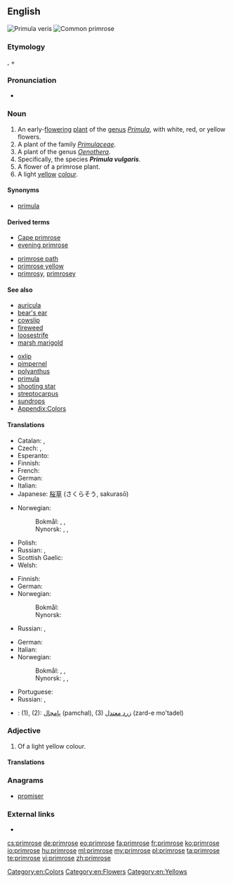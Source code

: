{{wikipedia}}
==English==
[[Image:Primula veris 170405.jpg|thumb|Primula veris]]
[[Image:Primula-vulgaris-flowers.jpg|thumb|Common primrose]]

===Etymology===
{{etyl|la|en}} {{term|primus||first|lang=la}}, + {{term|rose}}

===Pronunciation===
* {{a|US}} {{IPA|/ˈprɪmˌroʊz/}}

===Noun===
{{en-noun}}

# An early-[[flower]]ing [[plant]] of the [[genus]] ''[[Primula]]'', with white, red, or yellow flowers.
# A plant of the family ''[[Primulaceae]]''.
# A plant of the genus ''[[Oenothera]]''.
# Specifically, the species '''''Primula vulgaris'''''.
# A flower of a primrose plant.
# A light [[yellow]] [[colour]].
#: {{color panel|E9C518}}

====Synonyms====
* {{sense|plant}} [[primula]]

====Derived terms====
{{rel-top|terms derived from ''primrose (noun)''}}
* [[Cape primrose]]
* [[evening primrose]]
{{rel-mid}}
* [[primrose path]]
* [[primrose yellow]]
* [[primrosy]], [[primrosey]]
{{rel-bottom}}

====See also====
{{rel-top|other terms of interest}}
* [[auricula]]
* [[bear's ear]]
* [[cowslip]]
* [[fireweed]]
* [[loosestrife]]
* [[marsh marigold]]
{{rel-mid}}
* [[oxlip]]
* [[pimpernel]]
* [[polyanthus]]
* [[primula]]
* [[shooting star]]
* [[streptocarpus]]
* [[sundrops]]
* [[Appendix:Colors]]
{{rel-bottom}}

====Translations====
{{trans-top|plant of the genus Primula}}
* Catalan: {{t|ca|prímula|f}}, {{t|ca|primavera|f}}
* Czech: {{t-|cs|prvosenka|f}}, {{t-|cs|petrklíč}}
* Esperanto: {{t|eo|primolo}}
* Finnish: {{t-|fi|esikko}}
* French: {{t+|fr|primevère|f}}
* German: {{t-|de|Primel|f}}
* Italian: {{t-|it|primula|f}}
* Japanese: [[桜草]] (さくらそう, sakurasō)
{{trans-mid}}
* Norwegian:
*: Bokmål: {{t-|no|nøkleblom|m}}, {{t-|no|nøkleblomst|m}}, {{t-|no|primula|m}}
*: Nynorsk: {{t-|nn|nøkleblom|m|xs=Norwegian Nynorsk}}, {{t-|nn|nøkleblome|m|xs=Norwegian Nynorsk}}, {{t-|nn|primula|m|xs=Norwegian Nynorsk}}
* Polish: {{t+|pl|pierwiosnek|m}}
* Russian: {{t|ru|первоцвет|m|tr=p'ervocv'ét}}, {{t|ru|примула|f|tr=prímula}}
* Scottish Gaelic: {{t-|gd|sòbhrach|f|xs=Scottish Gaelic}}
* Welsh: {{t-|cy|briallen|xs=Welsh}}
{{trans-bottom}}

{{trans-top|Primula vulgaris}}
* Finnish: {{t|fi|kääpiöesikko}}
* German: {{t|de|Primel|f}}
* Norwegian:
*: Bokmål: {{t-|no|kusymre|c}}
*: Nynorsk: {{t-|nn|kusymre|f|xs=Norwegian Nynorsk}}
{{trans-mid}}
* Russian: {{t|ru|первоцвет|m|tr=p'ervocv'ét}}, {{t|ru|примула|f|tr=prímula}}
{{trans-bottom}}

{{trans-top|flower}}
* German: {{t|de|Primel|f}}
* Italian: {{t-|it|primula|f}}
* Norwegian:
*: Bokmål: {{t-|no|nøkleblom|m}}, {{t-|no|nøkleblomst|m}}, {{t-|no|primula|m}}
*: Nynorsk: {{t-|nn|nøkleblom|m|xs=Norwegian Nynorsk}}, {{t-|nn|nøkleblome|m|xs=Norwegian Nynorsk}}, {{t-|nn|primula|m|xs=Norwegian Nynorsk}}
{{trans-mid}}
* Portuguese: {{t|pt|prímula|f}}
* Russian: {{t|ru|первоцвет|m|tr=p'ervocv'ét}}, {{t|ru|примула|f|tr=prímula}}
{{trans-bottom}}

{{trans-top|colour}}
{{trans-mid}}
{{trans-bottom}}

{{checktrans-top}}
<!--Remove this section once all of the translations below have been moved into the tables above.-->
* {{ttbc|fa}}: (1), (2): [[پامچال]] (pamchal), (3) [[زرد معتدل]] (zard-e mo'tadel)
{{trans-bottom}}

===Adjective===
{{en-adj}}

# Of a light yellow colour.

====Translations====
{{trans-top|colour}}
{{trans-mid}}
{{trans-bottom}}

===Anagrams===
* [[promiser]]

===External links===
* {{commonslite|primula}}

[[Category:en:Colors]]
[[Category:en:Flowers]]
[[Category:en:Yellows]]

[[cs:primrose]]
[[de:primrose]]
[[eo:primrose]]
[[fa:primrose]]
[[fr:primrose]]
[[ko:primrose]]
[[io:primrose]]
[[hu:primrose]]
[[ml:primrose]]
[[my:primrose]]
[[pl:primrose]]
[[ta:primrose]]
[[te:primrose]]
[[vi:primrose]]
[[zh:primrose]]